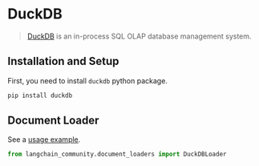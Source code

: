 # DuckDB

>[DuckDB](https://duckdb.org/) is an in-process SQL OLAP database management system.

## Installation and Setup

First, you need to install `duckdb` python package.

```bash
pip install duckdb
```

## Document Loader

See a [usage example](/docs/integrations/document_loaders/duckdb).

```python
from langchain_community.document_loaders import DuckDBLoader
```
